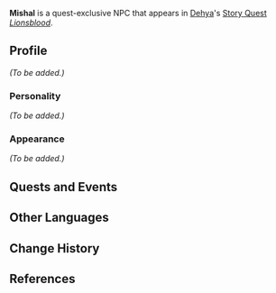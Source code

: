 {{Meta
|missing_NPC_picture  = yes
|missing_NPC_profile  = yes

}}
{{Character Infobox
|type             = Quest NPC
|image            = NPC Mishal.png
|region           = Sumeru
|location         = 
|affiliation      = The Eremites
|title            = Deshret's Relics Leader

|voiceEN          = [[imdb:nm10983602|Danny Kramer]]<ref name="Danny Kramer">Twitter: [https://twitter.com/DannyKramerVO/status/1630956740098285568 EN VA Self Announcement]</ref>
|voiceCN          = 
|voiceJP          = 
|dialoguereward   = 
}}
'''Mishal''' is a quest-exclusive NPC that appears in [[Dehya]]'s [[Story Quest]] ''[[Lionsblood]]''.

==Profile==
<!--Detailed story/lore information goes here.-->
''(To be added.)''

===Personality===
''(To be added.)''

===Appearance===
<!--Keep appearance section short and concise. Limit to 2 paragraphs with 3-4 sentences each.-->
''(To be added.)''

==Quests and Events==
{{Quests and Events}}
<!--
==Idle Quotes==
{{Dialogue start}}
: {{DIcon|Idle}} {{Tx}}
:: {{A|VO {{subst:PAGENAME}} 01.ogg}} "{{Tx}}"
{{Dialogue end}}

==Dialogue==
{{Dialogue start}}
:'''{{subst:PAGENAME}}:''' 
:{{DIcon}}
{{Dialogue end}}
<!--
==Event Dialogue==
===Event Name===
{{Dialogue start}}
:'''{{subst:PAGENAME}}:'''
{{Dialogue end}}

==Trivia==
* 
-->
==Other Languages==
{{Other Languages
|default_hidden = 1
|en      = Mishal
|zhs     = 米沙勒
|zhs_rm  = Mǐshālè
|zht     = 米沙勒
|zht_rm  = Mǐshālè
|ja      = ミジャール
|ja_rm   = Mijaaru
|ko      = 미샬
|es      = Mishal
|fr      = Mishal
|ru      = Мишал
|th      = Mishal
|vi      = Mishal
|de      = Mishal
|id      = Mishal
|pt      = Mishal
|tr      = Mishal
|it      = Mishal
}}

==Change History==
{{Change History|3.5}}

==References==
{{Reflist}}